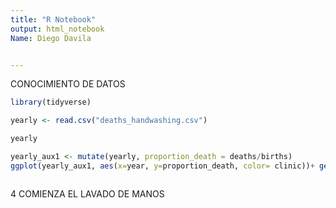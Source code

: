 ---
title: "R Notebook"
output: html_notebook
Name: Diego Davila 


---

CONOCIMIENTO DE DATOS 
```{r}
library(tidyverse) 

yearly <- read.csv("deaths_handwashing.csv")

yearly
```

```{r}

yearly_aux1 <- mutate(yearly, proportion_death = deaths/births)
ggplot(yearly_aux1, aes(x=year, y=proportion_death, color= clinic))+ geom_line()



```

4 COMIENZA EL LAVADO DE MANOS

